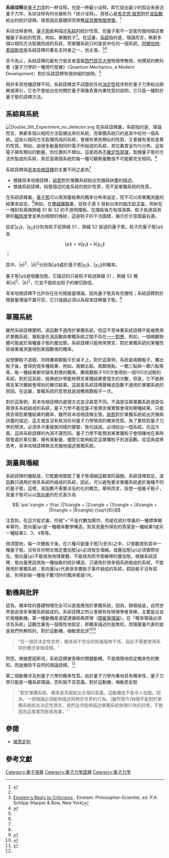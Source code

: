 '''系综诠释'''是[[量子力学|量子力学]]的一种诠释，也是一种最小诠释，即它提出最少的假设来表述量子力学。系综诠释有时也被称为「统计诠释」，其核心是[[馬克思·玻恩|馬克思·玻恩]]對於[[波函數|波函數]]給出的統計詮釋。玻恩因此基礎研究榮獲[[諾貝爾物理學獎|諾貝爾物理學獎]]。<ref>{{cite web |date=December 11, 1954 |title=The statistical interpretation of quantum mechanics |url=http://nobelprize.org/nobel_prizes/physics/laureates/1954/born-lecture.pdf |work=Nobel Lecture |accessdate=2015-10-05 |archive-date=2012-10-19 |archive-url=https://web.archive.org/web/20121019194414/http://www.nobelprize.org/nobel_prizes/physics/laureates/1954/born-lecture.pdf |dead-url=no }}</ref>

系综诠释表明，[[量子態|量子態]]能夠描述[[系綜|系綜]]的統計性質，但量子態不一定能完備地描述單獨量子系統的性質，例如，單獨粒子<ref name=Ballentine1998/>{{rp|234-235}}。在這裏，[[系綜|系綜]]指的是，理論而言，無窮多個以相同方法製備而成的系統，而單獨系統只的是其中任何一個系統。[[阿爾伯特·愛因斯坦|阿爾伯特·愛因斯坦]]是系綜詮釋的著名支持者之一，他主張，<ref>[https://www.marxists.org/reference/subject/philosophy/works/ge/einstein.htm  Einstein's Reply to Criticisms] {{Wayback|url=https://www.marxists.org/reference/subject/philosophy/works/ge/einstein.htm |date=20150920220303 }}, Einstein: Philosopher-Scientist, ed. P.A. Schilpp (Harper & Row, New York)</ref><ref name=Ballentine1998>{{cite book | last =Ballentine | first =Leslie | title =Quantum Mechanics: A Modern Development | publisher =World Scientific | edition =2nd, illustrated, reprint | date =1998 | isbn =9789810241056}}</ref>{{rp|47}}
{{quote|text=若嘗試將量子理論描述視為單獨系統的完備描述，則這會導致不自然的理論詮釋；反言之，若能接受這描述所提到的是很多系統組成的系綜，而不是單獨系統，則這嘗試立刻會變得不必要。|sign=阿爾伯特‧愛因斯坦}}

至今為止，系綜詮釋的最有力發言者當屬[[西門菲莎大學|西門菲莎大學]]物理學教授{{le|雷斯利·巴倫亭|Leslie Ballentine}}，他撰寫的教科書《量子力學的一種現代發展》（Quantum Mechanics, a Modern Development）對於系綜詮釋有很詳細的說明。<ref name=Ballentine1998/>

與許多其他種詮釋不同，系綜詮釋並不試圖從任何[[決定論|決定性]]程序對於量子力學給出辯解或導引，它也不會給出任何關於量子現像真實內秉性質的說明，它只是一種對於量子態的詮釋方法。

==系綜與系統==
[[File:Double_Slit_Experiment_no_detector.svg|thumb]]
在系綜詮釋裏，系綜指的是，理論而言，無窮多個以相同方法製備出來的系統，而單獨系統只的是其中任何一個系統。這些以相同方法製備而成的系統，會擁有某些類似的性質，又會擁有某些差異的性質。例如，由很多動量相同的電子所組成的系綜，其位置會呈均勻分佈，這些電子擁有類似的動量，但位置則不類似。這是因為[[不確定性原理|不確定性原理]]，製備量子態的方法所製成的系綜，其任意兩個系統的每一種可觀察量數值不可能都完全相同。<ref name=Ballentine1970/>{{rp|第1.3節}}

系綜詮釋與[[哥本哈根詮釋|哥本哈根詮釋]]的主要不同之處為<ref name=Ballentine1998/>{{rp|234-235}}
*根據哥本哈根詮釋，[[純態|純態]]對於單獨系統給出完備與詳盡的描述。
*根據系綜詮釋，純態描述的是系綜的統計性質，而不是單獨系統的性質。

在系綜詮釋裏，[[量子態|量子態]]可以用測量結果的概率分佈來設定，而不可以用單獨測量的結果來設定。<ref name=Ballentine1998/>{{rp|48}}例如，在[[雙縫實驗|雙縫實驗]]裏，從粒子源 <math>\mathrm{S}</math> 發射出來的[[相干性|相干粒子束]]，照射在一塊刻有兩條狹縫 <math>\mathrm{S1}</math> 和 <math>\mathrm{S2}</math> 的不透明擋板。在擋板後方有探測屏。粒子抵達探測屏的[[輻照度|輻照度]]會呈黑白相間的條紋，這是粒子的干涉圖樣，展示於示意圖最右邊。

設定<math>|\chi_1\rang</math>、<math>|\chi_2\rang</math>分別為粒子從狹縫 <math>\mathrm{S1}</math> 、狹縫 <math>\mathrm{S2}</math> 經過的量子態。粒子的量子態<math> |\psi\rang</math>為
:<math>| \psi \rang= a|\chi_1 \rang+ b|\chi_2\rang</math>；

其中，<math>|a|^2</math>、<math>|b|^2</math>分別為<math> |\psi\rang</math>處於量子態<math>|\chi_1 \rang</math>、<math>|\chi_2\rang</math>的概率。

量子態<math> |\psi\rang</math>是個疊加態，它描述的只是粒子經過狹縫 <math>\mathrm{S1}</math> 、狹縫 <math>\mathrm{S2}</math> 概率<math>|a|^2</math>、<math>|b|^2</math>，它並不能給出粒子的確切路徑。

哥本哈根詮釋不允許存在任何隱變量理論，因為量子態具有完備性；系綜詮釋對於隱變量理論不置可否，它只強調必須以系綜來詮釋量子態。<ref name=Ballentine1970>{{cite journal | last =Ballentine | first =Leslie | title =The Statistical Interpretation of Quantum Mechanics | journal =Reviews of Modern Physics | volume =42 | issue =4 | pages =358-381 | date =October 1970 | doi =10.1103/RevModPhys.42.358}}</ref>{{rp|第6節}}

==單獨系統==
雖然系綜詮釋闡明，波函數不適用於單獨系統，但這不意味著系綜詮釋不能被應用於單獨系統，重點是在波函數與單獨系統之間不存在[[一一對應|一一對應]]，例如，一個微觀物體可能處於兩種量子態的疊加態。系綜詮釋只能用來預言，對於單獨系統的某種性質做重複測量得到某個數值的概率。

設想擲骰子遊戲，同時擲兩顆骰子於桌子上。對於這案例，系統是兩顆骰子，擲出骰子後，會得到很多種結果，例如，兩顆五點、兩顆兩點、一顆三點與一顆六點等等，每一種結果都伴隨有對應的概率。擲兩顆骰子100次會得到一個100次試驗的系綜。對於這系綜，經典統計學能夠預言某種結果會發生的次數，但是，它不能夠預言某次擲骰會得到的確切結果。這就是系綜詮釋聲稱波函數不適用於單獨系統的原因。在這裏，單獨系統的意思就是說擲兩顆骰子一次。

對於這案例，哥本哈根詮釋的處理方式並沒甚麼不同。不論是估算單獨系統或是估算很多系統組成的系綜，量子力學不能從量子態預言做實驗會得到哪種結果，只能預言得到某種結果的概率。雖然哥本哈根詮釋主張，[[純態|純態]]對於單獨系統給出完備與詳盡的描述，這主張並沒有抵消任何量子力學預測的概率性質。為了要核對量子力學的預測，必須多次重複做同樣的實驗，換句話說，必須給出一個系綜。在這方面，這與系綜詮釋的內涵不謀而同。量子力學不能預測某單獨粒子會明確地在某時間會處於某位置，擁有某動量，儘管它能夠給定這單獨粒子的波函數。從這角度來思考，哥本哈根詮釋無法完備地描述單獨系統。

==測量與塌縮==
系綜詮釋的優點是，它乾脆地擺脫了量子態塌縮這艱澀的論題。系綜詮釋假定，波函數只適用於很多系統所組成的系綜，因此，可以避免要求單獨系統處於幾種不同的量子態，這樣，波函數不需要涉及約化的概念。舉例而言，設想一個量子骰子，其量子態可以以[[態向量|態向量]]的形式表示為
:<math>| \psi \rangle = \frac {|1\rangle + |2\rangle + |3\rangle + |4\rangle + |5\rangle + |6\rangle} {\sqrt{6}}</math>

注意到，在這方程式裏，符號"+"不是代數加算符，而是在統計學裏的一種標準概率算符。態向量<math>| \psi \rangle </math>是一種概率數學構造，對其測量所得到的答案是一種結果1或另一種結果2、3、4等等。

很清楚地，每一次擲骰子後，在六種可能量子態<math>|1\rangle</math>至<math>|6\rangle</math>之中，只會觀測到其中一種量子態。沒有任何明文規定疊加態<math>| \psi \rangle</math>必須發生塌縮，或疊加態<math>| \psi \rangle</math>必須實際存在。態向量<math>| \psi \rangle</math>不能視為物理實體，不能視為照字面解釋的疊加態。根據系綜詮釋，態向量應該視為一種抽象的統計構造，只適用於很多個系統組成的系綜，不能應用於單獨系統；態向量<math>| \psi \rangle</math>代表很多擲骰子事件組成的系綜，假設骰子沒有瑕疵，則得到每一種骰子數1至6的概率都是1/6。

==動機與批評==
{{le|大衛·梅敏恩|David Mermin}}認為，概率性的基礎物理完全可以直接應用於單獨系統，因為，歸根結底，自然世界是由很多單獨系統組成的。系綜詮釋之所以會被有些物理學者青睞，主要是出自於兩種動機。第一種動機是渴望遵循經典原理（[[隱變量理論|隱變量理論]]）。在「概率理論必須涉及系綜」這觀念裏有一個隱性地假定，即概率描述的是無知，而隱變量代表的就是我們所無知的。對於這動機，梅敏恩批評<ref>{{cite journal | last =Mermin | first =N. David | title =The Ithaca interpretation of quantum mechanics | journal =Pramana | volume =51 | issue =5 | pages =549-565 | date =1998 | url =http://arxiv.org/abs/quant-ph/9609013v1 | doi =10.1007/BF02827447 | access-date =2015-10-05 | archive-date =2022-01-31 | archive-url =https://web.archive.org/web/20220131165749/http://arxiv.org/abs/quant-ph/9609013v1 | dead-url =no }}</ref><ref name=mermin1998>{{cite journal | last =Mermin | first =N. David | title =What is quantum mechanics trying to tell us? | journal =Am. J. Phys. | volume =66 | issue =9 | pages =753-767 | date =1998 | url =http://arxiv.org/pdf/quant-ph/9801057.pdf | doi =10.1119/1.18955 | access-date =2015-10-05 | archive-date =2019-05-03 | archive-url =https://web.archive.org/web/20190503055656/https://arxiv.org/pdf/quant-ph/9801057.pdf | dead-url =no }}</ref>
<blockquote>"在一個非決定性世界，概率與不完全的知識毫無干係，因此不需要使用系綜的概念來做詮釋。"</blockquote>

然而，根據愛因斯坦，系綜詮釋被青睞的關鍵動機，不是隱隱地假定概率性的無知，而是撤除不自然的理論詮釋。<ref name=Ballentine1998/>{{rp|47}}

第二個動機涉及到量子力學的概率性質。由於量子力學內秉地具有概率性，量子力學只能是一種系綜理論，否則就不具意義。對於這動機，梅敏恩反駁
<blockquote>"對於單獨系統，概率是否能給出合理的意義，這動機並不能令人信服。因為，一個理論必須能夠描述與預言世界的行為。[雖然現今]物理不能對於單獨系統給出決定性預言，我們追求能夠描述單獨系統物理行為的目標，不能因為這事實而輕易放棄。"</blockquote>

==參閱==
*[[玻恩定則|玻恩定則]]
==參考文獻==
{{reflist}}

{{Quantum mechanics topics}}

{{DEFAULTSORT:X}}
[[Category:量子測量|Category:量子測量]]
[[Category:量子力學詮釋|Category:量子力學詮釋]]
[[Category:量子力学|Category:量子力学]]